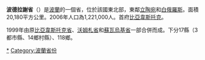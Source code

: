 {{noteTA
|1=zh-tw:比亞維斯托克; zh:比亞韋斯托克; zh-hans:比亚韦斯托克;
}}
{{Infobox voivodeship
|name = 波德拉謝省
|native_name = Podlachian Voivodeship
|flag = POL województwo podlaskie flag.svg
|coat-of-arms = POL województwo podlaskie COA.svg
|location = Podlaskie in Poland.svg
|map_caption = 波德拉謝省在波蘭的位置
|counties = Podlaskie1.png
|capital = [[比亚韦斯托克|比亚韦斯托克]]
|area_total_km2 = 20180
|population_total = 1193348
|population_as_of = 2014年6月30日
|population_density_km2 = 59.1
|urban = 3
|land = 14
|gmina = 118
}}
'''波德拉謝省'''（{{lang|pl|Województwo podlaskie}}）是[[波蘭|波蘭]]的一個省，位於該國東北部，東鄰[[立陶宛|立陶宛]]和[[白俄羅斯|白俄羅斯]]。面積20,180平方公里。2006年人口為1,221,000人。首府[[比亞韋斯托克|比亞韋斯托克]]。

1999年由原[[比亞韋斯托克省_(1945-1998)|比亞韋斯托克省]]、[[沃姆札省|沃姆札省]]和[[蘇瓦烏基省|蘇瓦烏基省]]一部合併而成。下分17縣（3都市縣、14鄉村縣）、118鄉。

{{波蘭行政區劃}}

[[Category:波德拉谢省|*]]
[[Category:波蘭省份|Category:波蘭省份]]